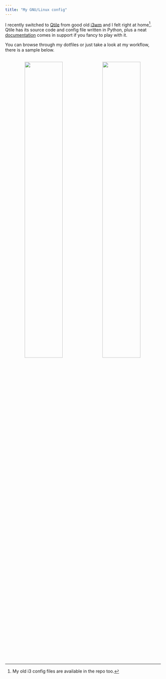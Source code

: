 ```yaml
---
title: "My GNU/Linux config"
---
```





I recently switched to [Qtile](http://www.qtile.org/) from good old [i3wm](https://i3wm.org/) and I felt right at home[^1]. Qtile has its source code and config file written in Python, plus a neat [documentation](http://docs.qtile.org/en/latest) comes in support if you fancy to play with it.

You can browse through my dotfiles or just take a look at my workflow, there is a sample below.

<p align="center" style="margin-top:30px">
  <img width="49.5%" style="margin-right:0.5%" src="assets/qtile.gif"/><img width="49.5%" style="margin-right:0.5%" src="assets/qtile2.gif"/>
</p>




[^1]: My old i3 config files are available in the repo too.
